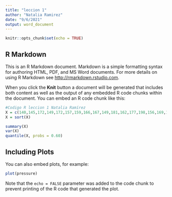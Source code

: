 ```yaml
---
title: "leccion 1"
author: "Natalia Ramirez"
date: "9/6/2021"
output: word_document
---
```


```r
knitr::opts_chunk$set(echo = TRUE)
```

## R Markdown

This is an R Markdown document. Markdown is a simple formatting syntax for authoring HTML, PDF, and MS Word documents. For more details on using R Markdown see <http://rmarkdown.rstudio.com>.

When you click the **Knit** button a document will be generated that includes both content as well as the output of any embedded R code chunks within the document. You can embed an R code chunk like this:

```r
#Codigo R leccion 1 Natalia Ramírez
X = c(140,145,172,149,172,157,159,166,167,149,181,162,177,198,156,169,152,166,150,196)
X = sort(X)

summary(X)
var(X)
quantile(X, probs = 0.60)
```

## Including Plots

You can also embed plots, for example:

```r
plot(pressure)
```

Note that the `echo = FALSE` parameter was added to the code chunk to prevent printing of the R code that generated the plot.
